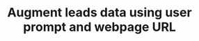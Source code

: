 ---
title: Augment leads data using user prompt and webpage URL
openapi: 'POST /api/v1/leads/augment'
---